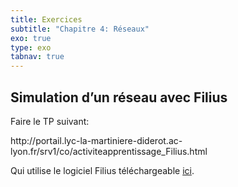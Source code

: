 ```yaml
---
title: Exercices
subtitle: "Chapitre 4: Réseaux"
exo: true
type: exo
tabnav: true
---
```

## Simulation d'un réseau avec Filius

Faire le TP suivant:

http://portail.lyc-la-martiniere-diderot.ac-lyon.fr/srv1/co/activiteapprentissage_Filius.html

Qui utilise le logiciel Filius téléchargeable [ici](http://lernsoftware-filius.de/Herunterladen).


<!-- 
> Les exercices de ce chapitre sont issus du site [pixees.fr]() de David Roche sous licence CC-BY-SA.

Après la théorie, passons maintenant à la pratique. Il est un peu difficile de mettre en place un
réseau pour effectuer quelques tests.

À la place, nous allons utiliser un **simulateur de réseau**. Il
existe différents types de simulateurs : du plus simple au plus `professionnel`.

Nous allons utiliser un simulateur relativement simple à prendre en main, mais suffisamment
performant : [`Filius`](http://www.lernsoftware-filius.de/Herunterladen) (la page web est en
allemand, mais le logiciel est disponible en anglais).


## [Simulation réseau 1](https://pixees.fr/informatiquelycee/n_site/nsi_prem_simReseau1.html)

Avant de visionner une petite vidéo qui devrait vous aider à prendre en main `Filius`, quelques petites indications

Nous allons utiliser deux commandes dans la vidéo :

- **`ipconfig`** qui permet de connaitre la configuration réseau de la machine(adresse IP, adresse
  MAC...) sur laquelle est exécutée cette commande (`ipconfig` est une commande Windows, sous les
  systèmes de type UNIX (Linux ou macOS par exemple), la commande équivalente est `ifconfig`)
- **`ping`** qui permet d'envoyer des paquets de données d'une machine A vers une machine B. Si la
  commande est exécutée sur la machine A, le `ping` devra être suivi par l'adresse IP de la machine
  B (par exemple, si l'adresse IP de B est `192.168.0.2`, on aura `ping 192.168.0.2`)

::: {.plus titre="Utilisation de la ligne de commande"}
Vous pouvez essayer directement ces commandes dans votre invite de commande.

- `ping lyceum.fr`
- `ipconfig` (ou `ifconfig` si vous êtes sur NIX). 
:::

Autre chose à retenir, vous allez peut-être apercevoir dans cette vidéo un *netmask* (masque de
réseau en français), vous devez juste savoir que :

- pour une adresse du type `a.b.c.d/8`, on a un *netmask* qui est `255.0.0.0`
- pour une adresse du type `a.b.c.d/16`, on a un *netmask* qui est `255.255.0.0`
- pour une adresse du type `a.b.c.d/24`, on a un *netmask* qui est `255.255.255.0`

Vous pouvez maintenant visionner la vidéo.

`youtube: nzuRSOwdF5I`


::: {.appli titre="Création d'un réseau"}
1. En utilisant le logiciel Filius, créez un réseau de 4 machines (`M1`, `M2`, `M3` et `M4`).
L'adresse IP de la machine `M1` est `192.168.1.1`, choisissez les adresses IP des machines `M2`, 
`M3` et `M4`.
2. Effectuez un `ipconfig` sur la machine `M1` afin de vérifier son adresse IP et de déterminer 
son adresse MAC (adresse physique).
3. Effectuez un `ping` de la machine `M2` vers la machine `M4`.
:::

## [Simulation réseau 2](https://pixees.fr/informatiquelycee/n_site/nsi_prem_simReseau2.html)

En utilisant `Filius`, nous allons maintenant mettre en place un serveur Web afin de pouvoir faire
des requêtes HTTP. Il sera possible d'analyser les données échangées entre les machines grâce à
l'outil *data exchange*.

Pour afficher cet outil, il suffit de faire un clic droit sur la machine concernée et de choisir
`show data exchange`. 

Commencez par visionner la vidéo ci-dessous :

`youtube: fY2yiRXMdS8`


::: {.appli titre="Échange de données entre un client et un serveur"}
Une fois la vidéo visionnée, en utilisant le logiciel Filius, mettez en place un réseau composé de
2 clients et d'un serveur Web, créez ensuite une page HTML toute simple et activez le serveur Web
(comme indiqué dans la vidéo).

Choisissez un client et par l'intermédiaire d'un navigateur Web(que
vous aurez au préalable installé sur le client), effectuez une requête HTTP. Analysez les données
échangées entre le client et le serveur à l'aide de l'outil `data exchange`.

Comme vous pouvez le constater on retrouve :

- le protocole **TCP** au niveau de la couche *Transport*(*ACK* signifie *acknowledgement*, ce sont les
accusés de réception aussi appelés acquittement)
- le protocole **HTTP** au niveau de la couche *Application* (en cliquant sur les requêtes et 
réponses de la couche application `HTTP` on trouve notamment la directive `GET`)
- le protocole **ARP** qui permet de trouver une adresse `MAC` à partir d'une adresse `IP` 
(l'échange entre les 2 machines commence d'ailleurs avec ce protocole `ARP`, sinon, impossible 
d'envoyer les trames)

On notera que les trames et les paquets IP ne sont pas directement visibles avec cet outil *data
exchange* : il faut cliquer sur une ligne `TCP` pour *voir* les couches *Internet* et *accès
réseau*.
::: -->
